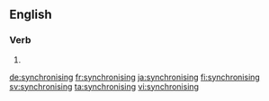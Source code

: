 ==English==

===Verb===
{{head|en}}

# {{present participle of|synchronise|lang=en}}

[[de:synchronising]]
[[fr:synchronising]]
[[ja:synchronising]]
[[fi:synchronising]]
[[sv:synchronising]]
[[ta:synchronising]]
[[vi:synchronising]]